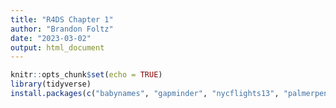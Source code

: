 ```yaml
---
title: "R4DS Chapter 1"
author: "Brandon Foltz"
date: "2023-03-02"
output: html_document
---
```


```r
knitr::opts_chunk$set(echo = TRUE)
library(tidyverse)
install.packages(c("babynames", "gapminder", "nycflights13", "palmerpenguins"))
```
